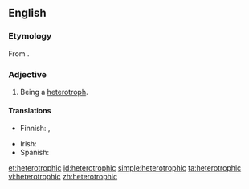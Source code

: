 ==English==

===Etymology===
From {{af|en|hetero-|-trophic}}.

===Adjective===
{{en-adj|-}}

# Being a [[heterotroph]].

====Translations====
{{trans-top|being a heterotroph}}
* Finnish: {{t|fi|toisenvarainen}}, {{t|fi|heterotrofinen}}
{{trans-mid}}
* Irish: {{t|ga|heitreatrófach}}
* Spanish: {{t+|es|heterótrofo}}
{{trans-bottom}}

[[et:heterotrophic]]
[[id:heterotrophic]]
[[simple:heterotrophic]]
[[ta:heterotrophic]]
[[vi:heterotrophic]]
[[zh:heterotrophic]]